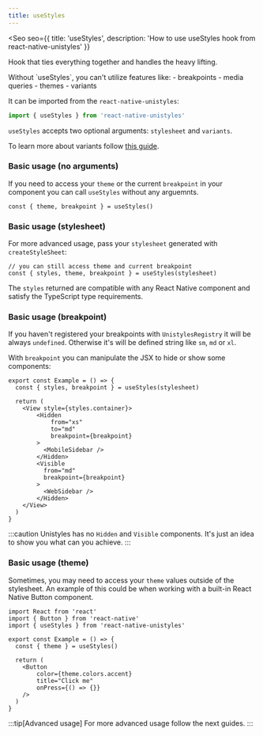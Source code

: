 ```yaml
---
title: useStyles
---
```


<Seo
    seo={{
        title: 'useStyles',
        description: 'How to use useStyles hook from react-native-unistyles'
    }}
>

Hook that ties everything together and handles the heavy lifting.

<Card>
Without `useStyles`, you can't utilize features like:
    - breakpoints
    - media queries
    - themes
    - variants
</Card>

It can be imported from the `react-native-unistyles`:

```ts
import { useStyles } from 'react-native-unistyles'
```

`useStyles` accepts two optional arguments: `stylesheet` and `variants`.

To learn more about variants follow [this guide](/reference/variants/).

### Basic usage (no arguments)

If you need to access your `theme` or the current `breakpoint` in your component you can call `useStyles` without any arguemnts.

```tsx
const { theme, breakpoint } = useStyles()
```

### Basic usage (stylesheet)

For more advanced usage, pass your `stylesheet` generated with `createStyleSheet`:

```tsx
// you can still access theme and current breakpoint
const { styles, theme, breakpoint } = useStyles(stylesheet)
```

The `styles` returned are compatible with any React Native component and satisfy the TypeScript type requirements.

### Basic usage (breakpoint)

If you haven't registered your breakpoints with `UnistylesRegistry` it will be always `undefined`.
Otherwise it's will be defined string like `sm`, `md` or `xl`.

With  `breakpoint` you can manipulate the JSX to hide or show some components:

```tsx /breakpoint/
export const Example = () => {
  const { styles, breakpoint } = useStyles(stylesheet)

  return (
    <View style={styles.container}>
        <Hidden
            from="xs"
            to="md"
            breakpoint={breakpoint}
        >
          <MobileSidebar />
        </Hidden>
        <Visible
          from="md"
          breakpoint={breakpoint}
        >
          <WebSidebar />
        </Hidden>
    </View>
  )
}
```


:::caution
Unistyles has no `Hidden` and `Visible` components. It's just an idea to show you what can you achieve.
:::


### Basic usage (theme)


Sometimes, you may need to access your `theme` values outside of the stylesheet. 
An example of this could be when working with a built-in React Native Button component.

```tsx /theme/
import React from 'react'
import { Button } from 'react-native'
import { useStyles } from 'react-native-unistyles'

export const Example = () => {
  const { theme } = useStyles()

  return (
    <Button
        color={theme.colors.accent}
        title="Click me"
        onPress={() => {}}
    />
  )
}
```

:::tip[Advanced usage]
For more advanced usage follow the next guides.
:::

</Seo>
